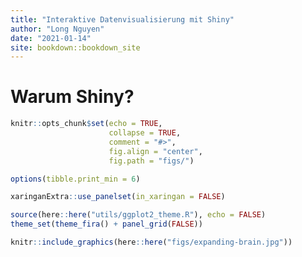 ```yaml
--- 
title: "Interaktive Datenvisualisierung mit Shiny"
author: "Long Nguyen"
date: "2021-01-14"
site: bookdown::bookdown_site
---
```


# Warum Shiny? {-}

```r
knitr::opts_chunk$set(echo = TRUE,
                      collapse = TRUE,
                      comment = "#>",
                      fig.align = "center",
                      fig.path = "figs/")

options(tibble.print_min = 6)

xaringanExtra::use_panelset(in_xaringan = FALSE)

source(here::here("utils/ggplot2_theme.R"), echo = FALSE)
theme_set(theme_fira() + panel_grid(FALSE))
```

```r
knitr::include_graphics(here::here("figs/expanding-brain.jpg"))
```
